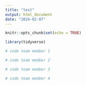 ```yaml
---
title: "test"
output: html_document
date: "2024-02-07"
---
```


```r
knitr::opts_chunk$set(echo = TRUE)

```

```r
library(tidyverse)
```

```r
# code team member 1 
```


```r
# code team member 2
```


```r
# code team member 3
```


```r
# code team member 4
```

